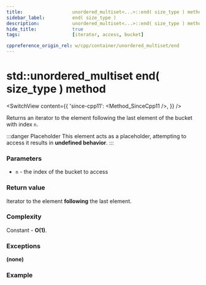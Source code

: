 ```yaml
---
title:					unordered_multiset<...>::end( size_type ) method
sidebar_label:			end( size_type )
description:			unordered_multiset<...>::end( size_type ) method C++ documentation
hide_title:				true
tags:					[iterator, access, bucket]

cppreference_origin_rel: w/cpp/container/unordered_multiset/end
---
```



<!----------------- Codes ---------------------->

<!-- end( size_type ) -->

# std::unordered_multiset end( size_type ) method

<SwitchView content={{
	'since-cpp11': <Method_SinceCpp11 />,
}} />

Returns an iterator to the element following the last element of the bucket with index `n`.

:::danger Placeholder
This element acts as a placeholder, attempting to access it results in **undefined behavior**.
:::

### Parameters

 - `n` - the index of the bucket to access

### Return value

Iterator to the element **following** the last element.

### Complexity

Constant - **O(1)**.

### Exceptions

**(none)**

### Example

<ImproveSection />
